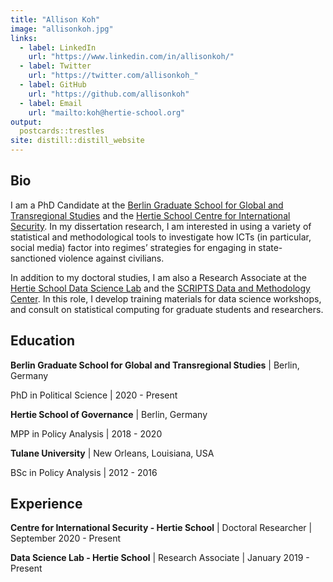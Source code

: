 ```yaml
---
title: "Allison Koh"
image: "allisonkoh.jpg"
links:
  - label: LinkedIn
    url: "https://www.linkedin.com/in/allisonkoh/"
  - label: Twitter
    url: "https://twitter.com/allisonkoh_"
  - label: GitHub
    url: "https://github.com/allisonkoh"
  - label: Email
    url: "mailto:koh@hertie-school.org"
output:
  postcards::trestles
site: distill::distill_website
---
```

 
## Bio

I am a PhD Candidate at the [Berlin Graduate School for Global and Transregional Studies](https://www.scripts-berlin.eu/birt/bgts/index.html) and the [Hertie School Centre for International Security](https://www.hertie-school.org/en/international-security).<!-- Broadly speaking, my research interests comprise of the politics and measurement of repression, political violence, and social media use.--> In my dissertation research, I am interested in using a variety of statistical and methodological tools to investigate how ICTs (in particular, social media) factor into regimes' strategies for engaging in state-sanctioned violence against civilians.

In addition to my doctoral studies, I am also a Research Associate at the [Hertie School Data Science Lab](https://www.hertie-school.org/en/datasciencelab) and the [SCRIPTS Data and Methodology Center](https://www.scripts-berlin.eu/research/data-and-methodology-center/index.html). In this role, I develop training materials for data science workshops, and consult on statistical computing for graduate students and researchers.

## Education

**Berlin Graduate School for Global and Transregional Studies** | Berlin, Germany

PhD in Political Science | 2020 - Present

**Hertie School of Governance** | Berlin, Germany

MPP in Policy Analysis | 2018 - 2020

**Tulane University** | New Orleans, Louisiana, USA

BSc in Policy Analysis | 2012 - 2016

## Experience

**Centre for International Security - Hertie School** | Doctoral Researcher | September 2020 - Present

**Data Science Lab - Hertie School** | Research Associate | January 2019 - Present
